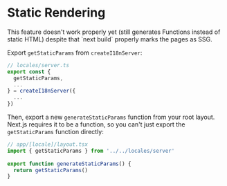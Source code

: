 
# Static Rendering

<Callout type="warning" emoji="⚠️">
  This feature doesn't work properly yet (still generates Functions instead of static HTML) despite that `next build` properly marks the pages as SSG.
</Callout>

Export `getStaticParams` from `createI18nServer`:

```ts {3}
// locales/server.ts
export const {
  getStaticParams,
  ...
} = createI18nServer({
  ...
})
```

Then, export a new `generateStaticParams` function from your root layout. Next.js requires it to be a function, so you can't just export the `getStaticParams` function directly:

```ts {2,4-6}
// app/[locale]/layout.tsx
import { getStaticParams } from '../../locales/server'
 
export function generateStaticParams() {
  return getStaticParams()
}
```

